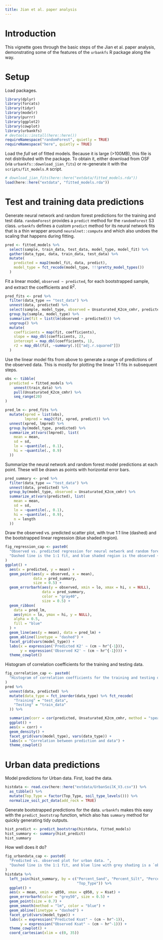 ```yaml
---
title: Jian et al. paper analysis
---
```


# Introduction

This vignette goes through the basic steps of the Jian et al. paper analysis, demonstrating some of the features of the `urbankfs` R package along the way.

# Setup

Load packages.

```r
library(dplyr)
library(forcats)
library(tidyr)
library(modelr)
library(purrr)
library(ggplot2)
library(cowplot)
library(urbankfs)
# devtools::install(here::here())
requireNamespace("randomForest", quietly = TRUE)
requireNamespace("here", quietly = TRUE)
```

Load the _full_ set of fitted models.
Because it is large (>100MB), this file is not distributed with the package.
To obtain it, either download from OSF (via `urbankfs::download_jian_fits`) or re-generate it with the `scripts/fit_models.R` script.

```r
# download_jian_fits(here::here("extdata/fitted_models.rda"))
load(here::here("extdata", "fitted_models.rda"))
```

# Test and training data predictions

Generate neural network and random forest predictions for the training and test data.
`randomForest` provides a `predict` method for the `randomForest` S3 class.
`urbankfs` defines a custom `predict` method for its neural network fits that is a thin wrapper around `neuralnet::compute` and which also undoes the scaling that happens during fitting.

```r
pred <- fitted_models %>%
  select(sample, train_data, test_data, model_type, model_fit) %>%
  gather(data_type, data, train_data, test_data) %>%
  mutate(
    predicted = map2(model_fit, data, predict),
    model_type = fct_recode(model_type, !!!pretty_model_types())
  )
```

Fit a linear model, `observed ~ predicted`, for each bootstrapped sample, and extract the coefficients and R^2^.

```r
pred_fits <- pred %>%
  filter(data_type == "test_data") %>%
  unnest(data, predicted) %>%
  select(sample, model_type, observed = Unsaturated_K2cm_cmhr, predicted) %>%
  group_by(sample, model_type) %>%
  summarize(fit = list(lm(observed ~ predicted))) %>%
  ungroup() %>%
  mutate(
    coefficients = map(fit, coefficients),
    slope = map_dbl(coefficients, 2),
    intercept = map_dbl(coefficients, 1),
    r2 = map_dbl(fit, ~summary(.)[["adj.r.squared"]])
  )
```

Use the linear model fits from above to generate a range of predictions of the observed data.
This is mostly for plotting the linear 1:1 fits in subsequent steps.

```r
obs <- tibble(
  predicted = fitted_models %>%
    unnest(train_data) %>%
    pull(Unsaturated_K2cm_cmhr) %>%
    seq_range(20)
)

pred_lm <- pred_fits %>%
  mutate(xpred = list(obs),
         lmpred = map2(fit, xpred, predict)) %>%
  unnest(xpred, lmpred) %>%
  group_by(model_type, predicted) %>%
  summarize_at(vars(lmpred), list(
    mean = mean,
    sd = sd,
    lo = ~quantile(., 0.1),
    hi = ~quantile(., 0.9)
  ))
```

Summarize the neural network and random forest model predictions at each point.
These will be drawn as points with horizontal error bars.

```r
pred_summary <- pred %>%
  filter(data_type == "test_data") %>%
  unnest(data, predicted) %>%
  group_by(model_type, observed = Unsaturated_K2cm_cmhr) %>%
  summarize_at(vars(predicted), list(
    mean = mean,
    sd = sd,
    lo = ~quantile(., 0.1),
    hi = ~quantile(., 0.9),
    n = length
  ))
```

Draw the observed vs. predicted scatter plot, with true 1:1 line (dashed) and the bootstrapped linear regression (blue shaded region).

```r
fig_regression_cap <- paste0(
  "Observed vs. predicted regression for neural network and random forest models. ",
  "Dashed line is the 1:1 fit, and blue shaded region is the observed ~ predicted regression."
)
ggplot() +
  aes(x = predicted, y = mean) +
  geom_point(aes(y = observed, x = mean),
             data = pred_summary,
             size = 0.5) +
  geom_errorbarh(aes(y = observed, xmin = lo, xmax = hi, x = NULL),
                 data = pred_summary,
                 color = "gray40",
                 size = 0.5) +
  geom_ribbon(
    data = pred_lm,
    aes(ymin = lo, ymax = hi, y = NULL),
    alpha = 0.5,
    fill = "blue"
  ) +
  geom_line(aes(y = mean), data = pred_lm) +
  geom_abline(linetype = "dashed") +
  facet_grid(vars(model_type)) +
  labs(x = expression('Predicted K2' ~ (cm ~ hr^{-1})),
       y = expression('Observed K2' ~ (cm ~ hr^{-1}))) +
  theme_cowplot()
```

Histogram of correlation coefficients for the training and testing data.

```r
fig_correlation_cap <- paste0(
  "Histogram of correlation coefficients for the training and testing data."
)
pred %>%
  unnest(data, predicted) %>%
  mutate(data_type = fct_inorder(data_type) %>% fct_recode(
    "Training" = "test_data",
    "Testing" = "train_data"
  )) %>%

  summarize(corr = cor(predicted, Unsaturated_K2cm_cmhr, method = "spearman")) %>%
  ggplot() +
  aes(x = corr) +
  geom_density() +
  facet_grid(vars(model_type), vars(data_type)) +
  labs(x = "Correlation between prediction and data") +
  theme_cowplot()
```

# Urban data predictions

Model predictions for Urban data.
First, load the data.

```r
histdata <- read.csv(here::here("extdata/UrbanSoilK_V3.csv")) %>%
  as_tibble() %>%
  mutate(Top_Type = factor(Top_Type, soil_type_levels())) %>%
  normalize_soil_pct_data(add_rock = TRUE)
```

Generate bootstrapped predictions for the data.
`urbankfs` makes this easy with the `predict_bootstrap` function, which also has `summary` method for quickly generating tidy outputs.

```r
hist_predict <- predict_bootstrap(histdata, fitted_models)
hist_summary <- summary(hist_predict)
hist_summary
```

How well does it do?

```r
fig_urbandata_cap <- paste0(
  "Predicted vs. observed plot for urban data. ",
  "Dashed line is the 1:1 fit, and blue line with grey shading is a `observed ~ predicted` linear fit."
)
histdata %>%
  left_join(hist_summary, by = c("Percent_Sand", "Percent_Silt", "Percent_Clay",
                                 "Top_Type")) %>%
  ggplot() +
  aes(x = mean, xmin = q050, xmax = q950, y = Ksat) +
  geom_errorbarh(color = "grey50", size = 0.5) +
  geom_point(size = 0.7) +
  geom_smooth(method = "lm", color = "blue") +
  geom_abline(linetype = "dashed") +
  facet_grid(vars(model_type)) +
  labs(x = expression("Predicted Ksat" ~ (cm ~ hr^-1)),
       y = expression("Observed Ksat" ~ (cm ~ hr^-1))) +
  theme_cowplot() +
  coord_cartesian(xlim = c(0, 35))
```
